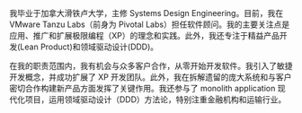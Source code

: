 我毕业于加拿大滑铁卢大学，主修 Systems Design Engineering。目前，我在 VMware Tanzu Labs（前身为 Pivotal Labs）担任软件顾问。我的主要关注点是应用、推广和扩展极限编程（XP）的理念和实践。此外，我还专注于精益产品开发(Lean Product)和领域驱动设计(DDD)。

在我的职责范围内，我有机会与众多客户合作，从零开始开发软件。我引入了敏捷开发概念，并成功扩展了 XP 开发团队。此外，我在拆解遗留的庞大系统和与客户密切合作构建新产品方面发挥了关键作用。我还参与了 monolith application 现代化项目，运用领域驱动设计（DDD）方法论，特别注重金融机构和运输行业。
